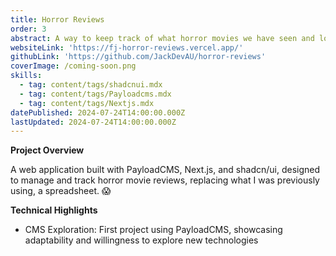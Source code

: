 ```yaml
---
title: Horror Reviews
order: 3
abstract: A way to keep track of what horror movies we have seen and love!
websiteLink: 'https://fj-horror-reviews.vercel.app/'
githubLink: 'https://github.com/JackDevAU/horror-reviews'
coverImage: /coming-soon.png
skills:
  - tag: content/tags/shadcnui.mdx
  - tag: content/tags/Payloadcms.mdx
  - tag: content/tags/Nextjs.mdx
datePublished: 2024-07-24T14:00:00.000Z
lastUpdated: 2024-07-24T14:00:00.000Z
---
```


**Project Overview**

A web application built with PayloadCMS, Next.js, and shadcn/ui, designed to manage and track horror movie reviews, replacing what I was previously using, a spreadsheet. 😱

**Technical Highlights**

* CMS Exploration: First project using PayloadCMS, showcasing adaptability and willingness to explore new technologies
